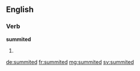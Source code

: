 ==English==

===Verb===
'''summited'''

# {{en-past of|summit}}

[[de:summited]]
[[fr:summited]]
[[mg:summited]]
[[sv:summited]]